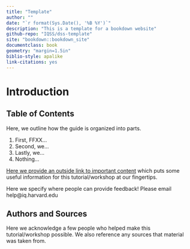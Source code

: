 ```yaml
---
title: "Template"
author: ""
date: "`r format(Sys.Date(), '%B %Y')`"
description: "This is a template for a bookdown website"
github-repo: "IQSS/dss-template"
site: "bookdown::bookdown_site"
documentclass: book
geometry: "margin=1.5in"
biblio-style: apalike
link-citations: yes
---
```


# Introduction {-}

## Table of Contents {-}

Here, we outline how the guide is organized into parts.

1. First, FFXX...
2. Second, we...
3. Lastly, we...
4. Nothing...

[Here we provide an outside link to important content](https://www.rstudio.com/wp-content/uploads/2015/03/devtools-cheatsheet.pdf) which puts some useful information for this tutorial/workshop at our fingertips.

Here we specify where people can provide feedback! Please email help@iq.harvard.edu

## Authors and Sources {-}

Here we acknowledge a few people who helped make this tutorial/workshop possible. We also reference any sources that material was taken from.
